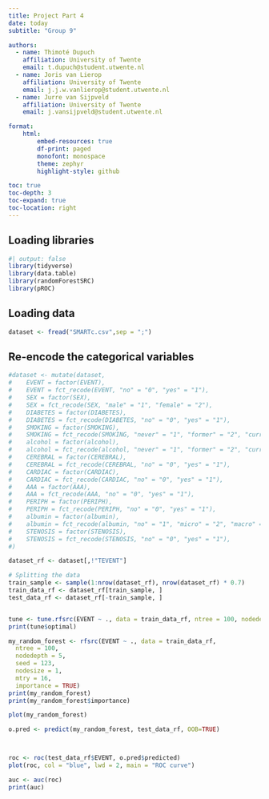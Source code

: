 ```yaml
---
title: Project Part 4
date: today
subtitle: "Group 9"

authors:
  - name: Thimoté Dupuch
    affiliation: University of Twente
    email: t.dupuch@student.utwente.nl
  - name: Joris van Lierop
    affiliation: University of Twente
    email: j.j.w.vanlierop@student.utwente.nl
  - name: Jurre van Sijpveld
    affiliation: University of Twente
    email: j.vansijpveld@student.utwente.nl

format:
    html:
        embed-resources: true
        df-print: paged
        monofont: monospace
        theme: zephyr
        highlight-style: github

toc: true
toc-depth: 3
toc-expand: true
toc-location: right
---
```


## Loading libraries


```r
#| output: false
library(tidyverse)
library(data.table)
library(randomForestSRC)
library(pROC)
```


## Loading data

```r
dataset <- fread("SMARTc.csv",sep = ";")
```



## Re-encode the categorical variables

```r
#dataset <- mutate(dataset,
#    EVENT = factor(EVENT),
#    EVENT = fct_recode(EVENT, "no" = "0", "yes" = "1"),
#    SEX = factor(SEX),
#    SEX = fct_recode(SEX, "male" = "1", "female" = "2"),
#    DIABETES = factor(DIABETES),
#    DIABETES = fct_recode(DIABETES, "no" = "0", "yes" = "1"),
#    SMOKING = factor(SMOKING),
#    SMOKING = fct_recode(SMOKING, "never" = "1", "former" = "2", "current" = "3"),
#    alcohol = factor(alcohol),
#    alcohol = fct_recode(alcohol, "never" = "1", "former" = "2", "current" = "3"),
#    CEREBRAL = factor(CEREBRAL),
#    CEREBRAL = fct_recode(CEREBRAL, "no" = "0", "yes" = "1"),
#    CARDIAC = factor(CARDIAC),
#    CARDIAC = fct_recode(CARDIAC, "no" = "0", "yes" = "1"),
#    AAA = factor(AAA),
#    AAA = fct_recode(AAA, "no" = "0", "yes" = "1"),
#    PERIPH = factor(PERIPH),
#    PERIPH = fct_recode(PERIPH, "no" = "0", "yes" = "1"),
#    albumin = factor(albumin),
#    albumin = fct_recode(albumin, "no" = "1", "micro" = "2", "macro" = "3"),
#    STENOSIS = factor(STENOSIS),
#    STENOSIS = fct_recode(STENOSIS, "no" = "0", "yes" = "1"),
#)
```


```r
dataset_rf <- dataset[,!"TEVENT"]

# Splitting the data
train_sample <- sample(1:nrow(dataset_rf), nrow(dataset_rf) * 0.7)
train_data_rf <- dataset_rf[train_sample, ]
test_data_rf <- dataset_rf[-train_sample, ]



```


```r
tune <- tune.rfsrc(EVENT ~ ., data = train_data_rf, ntree = 100, nodedepth = 5, seed = 123)
print(tune$optimal)

```

```r
my_random_forest <- rfsrc(EVENT ~ ., data = train_data_rf, 
  ntree = 100, 
  nodedepth = 5, 
  seed = 123, 
  nodesize = 1, 
  mtry = 16, 
  importance = TRUE)
print(my_random_forest)
print(my_random_forest$importance)
```


```r
plot(my_random_forest)
```


```r

o.pred <- predict(my_random_forest, test_data_rf, OOB=TRUE)



roc <- roc(test_data_rf$EVENT, o.pred$predicted)
plot(roc, col = "blue", lwd = 2, main = "ROC curve")

auc <- auc(roc)
print(auc)

```

